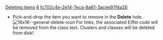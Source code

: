 [[Property:title|Deleting items]]
[[Property:weight|6]]
[[Property:uuid|fc702c4e-2e14-7eca-8a61-3acee97f4a26]]
* Pick-and-drop the item you want to remove in the '''Delete''' hole.  [[Image:16x16--general-delete-icon]]  For links, the associated Eiffel code will be removed from the class text. Clusters and classes will be deleted from disk! 

{{warning| '''Caution''': An action that deletes one or more files or directories cannot be undone! }}

{{tip|Turn on '''Automatic backups'''. EiffelStudio will make a copy of each class file every time a compilation is done. }}

{{seealso|<br/>
[[Removing items from a view|Removing items from the view only]] }}




